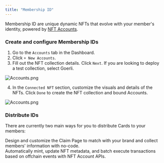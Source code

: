 ```yaml
---
title: "Membership ID"
---
```


Membership ID are unique dynamic NFTs that evolve with your member's identity, powered by [NFT Accounts](/nft-accounts/overview).

### Create and configure Membership IDs

1. Go to the `Accounts` tab in the Dashboard.
2. Click `+ New Accounts`.
3. Fill out the NFT collection details. Click `Next`.
   <Info>If you are looking to deploy a test collection, select Goerli.</Info>

![Accounts.png](https://station-images.nyc3.digitaloceanspaces.com/fe791874-a65e-4b97-be8b-9203bb4c0596.png)

4. In the `Connected NFT` section, customize the visuals and details of the NFTs. Click `Done` to create the NFT collection and bound Accounts.

![Accounts.png](https://station-images.nyc3.digitaloceanspaces.com/bad9cd44-dfce-4c48-9f77-a3bdb623ff89.png)

### Distribute IDs

There are currently two main ways for you to distribute Cards to your members:

<CardGroup cols={2}>
  <Card
    title="Branded Claim Page"
    icon="image"
    iconType="solid"
    href="/nft-accounts/claim-portal"
  >
    <div style={{ paddingTop: "8px", fontSize: "14px" }}>
      Design and customize the Claim Page to match with your brand and collect
      members' information with no-code.
    </div>
  </Card>
  <Card title="API" icon="terminal" iconType="solid" href="/nft-accounts/api">
    <div style={{ paddingTop: "8px", fontSize: "14px" }}>
      Automatically mint, update NFT metadata, and batch execute transactions
      based on offchain events with NFT Account APIs.
    </div>
  </Card>
</CardGroup>
